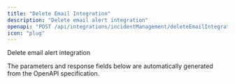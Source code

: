 ```yaml
---
title: "Delete Email Integration"
description: "Delete email alert integration"
openapi: "POST /api/integrations/incidentManagement/deleteEmailIntegration"
icon: "plug"
---
```


Delete email alert integration

<Note>
The parameters and response fields below are automatically generated from the OpenAPI specification.
</Note>
